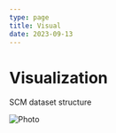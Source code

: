 ```yaml
---
type: page
title: Visual
date: 2023-09-13
---
```


# Visualization

SCM dataset structure


<Image
  src="/images/structure.png"
  alt="Photo"
  width={1324}
  height={1316}
  priority
  className="next-image"
/>

